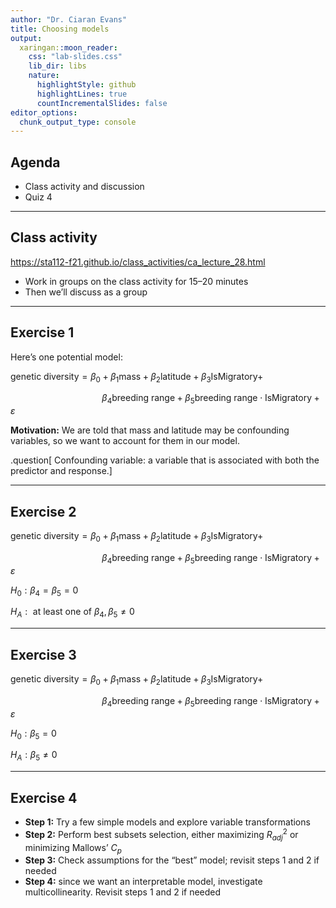 ```yaml
---
author: "Dr. Ciaran Evans"
title: Choosing models
output:
  xaringan::moon_reader:
    css: "lab-slides.css"
    lib_dir: libs
    nature:
      highlightStyle: github
      highlightLines: true
      countIncrementalSlides: false
editor_options: 
  chunk_output_type: console
---
```


## Agenda

* Class activity and discussion
* Quiz 4

---

## Class activity

[https://sta112-f21.github.io/class_activities/ca_lecture_28.html](https://sta112-f21.github.io/class_activities/ca_lecture_28.html)

* Work in groups on the class activity for 15--20 minutes
* Then we'll discuss as a group

---

## Exercise 1

Here's one potential model:

$\text{genetic diversity} = \beta_0 + \beta_1 \text{mass} + \beta_2 \text{latitude} + \beta_3 \text{IsMigratory} +$

$\hspace{4cm} \beta_4 \text{breeding range} + \beta_5 \text{breeding range} \cdot \text{IsMigratory} + \varepsilon$

**Motivation:** We are told that mass and latitude may be confounding variables, so we want to account for them in our model.

.question[
Confounding variable: a variable that is associated with both the predictor and response.
]

---

## Exercise 2

$\text{genetic diversity} = \beta_0 + \beta_1 \text{mass} + \beta_2 \text{latitude} + \beta_3 \text{IsMigratory} +$

$\hspace{4cm} \beta_4 \text{breeding range} + \beta_5 \text{breeding range} \cdot \text{IsMigratory} + \varepsilon$

$H_0: \beta_4 = \beta_5 = 0$

$H_A: \text{ at least one of } \beta_4, \beta_5 \neq 0$

---

## Exercise 3

$\text{genetic diversity} = \beta_0 + \beta_1 \text{mass} + \beta_2 \text{latitude} + \beta_3 \text{IsMigratory} +$

$\hspace{4cm} \beta_4 \text{breeding range} + \beta_5 \text{breeding range} \cdot \text{IsMigratory} + \varepsilon$

$H_0: \beta_5 = 0$

$H_A: \beta_5 \neq 0$

---

## Exercise 4

* **Step 1:** Try a few simple models and explore variable transformations
* **Step 2:** Perform best subsets selection, either maximizing $R^2_{adj}$ or minimizing Mallows' $C_p$
* **Step 3:** Check assumptions for the "best" model; revisit steps 1 and 2 if needed
* **Step 4:** since we want an interpretable model, investigate multicollinearity. Revisit steps 1 and 2 if needed

